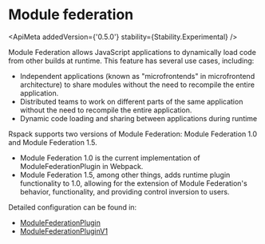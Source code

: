 
# Module federation

<ApiMeta addedVersion={'0.5.0'} stability={Stability.Experimental} />

Module Federation allows JavaScript applications to dynamically load code from other builds at runtime.
This feature has several use cases, including:

- Independent applications (known as "microfrontends" in microfrontend architecture) to share modules without the need to recompile the entire application.
- Distributed teams to work on different parts of the same application without the need to recompile the entire application.
- Dynamic code loading and sharing between applications during runtime

Rspack supports two versions of Module Federation: Module Federation 1.0 and Module Federation 1.5.

- Module Federation 1.0 is the current implementation of ModuleFederationPlugin in Webpack.
- Module Federation 1.5, among other things, adds runtime plugin functionality to 1.0, allowing for the extension of Module Federation's behavior, functionality, and providing control inversion to users.

Detailed configuration can be found in:

- [ModuleFederationPlugin](/plugins/webpack/module-federation-plugin)
- [ModuleFederationPluginV1](/plugins/webpack/module-federation-plugin-v1)
